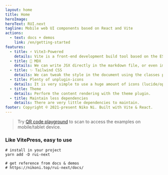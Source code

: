 ```yaml
---
layout: home
title: Home
heroImage: 
heroText: RUI.next
tagline: Mobile web UI components based on React and Vite
actions:
  - text: docs + demos
    link: /en/getting-started
features:
  - title: ⚡️ Vite3-Powered
    details: Vite is a front-end development build tool based on the ES Module and is known for its speed.
  - title: 📘 MDX
    details: We can write JSX directly in the markdown file, or even import components.
  - title: ✨ Tailwind CSS
    details: We can tweak the style in the document using the classes provided by Tailwind CSS.
  - title: Plenty of unplugin-icons
    details: It is very simple to use a huge amount of icons (lucide/openmoji/tabler) in the document on demand.
  - title: Theme
    details: Perform the content rendering with the theme plugin.
  - title: Maintain less dependencies
    details: There are very little dependencies to maintain.
footer: Copyright © 2021-present Niko Ni. Built with Vite & React.
---
```



> Try [QR code playground](/en/qr-code) to scan to access the examples on mobile/tablet device. <IconLightning className="text-[1.3em] text-amber-500" />

### Like VitePress, easy to use

```shell
# install in your project
yarn add -D rui-next

# get reference from docs & demos
# https://nikoni.top/rui-next/docs/
```
